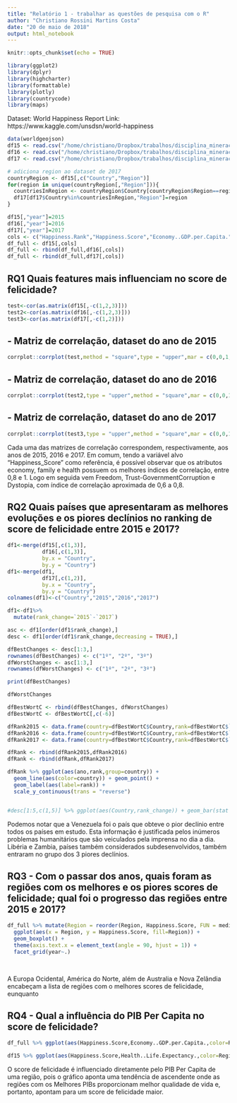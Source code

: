 ```yaml
---
title: "Relatório 1 - trabalhar as questões de pesquisa com o R"
author: "Christiano Rossini Martins Costa"
date: "20 de maio de 2018"
output: html_notebook
---
```


```r
knitr::opts_chunk$set(echo = TRUE)

library(ggplot2)
library(dplyr)
library(highcharter)
library(formattable)
library(plotly)
library(countrycode)
library(maps)
```


Dataset: World Happiness Report
Link: https://www.kaggle.com/unsdsn/world-happiness

```r
data(worldgeojson)
df15 <- read.csv("/home/christiano/Dropbox/trabalhos/disciplina_mineracao/datasets/datasets_menores/world-happines/2015.csv", stringsAsFactors = FALSE)
df16 <- read.csv("/home/christiano/Dropbox/trabalhos/disciplina_mineracao/datasets/datasets_menores/world-happines/2016.csv", stringsAsFactors = FALSE)
df17 <- read.csv("/home/christiano/Dropbox/trabalhos/disciplina_mineracao/datasets/datasets_menores/world-happines/2017.csv", stringsAsFactors = FALSE)

# adiciona region ao dataset de 2017
countryRegion <- df15[,c("Country","Region")]
for(region in unique(countryRegion[,"Region"])){
  countriesInRegion <- countryRegion$Country[countryRegion$Region==region]
  df17[df17$Country%in%countriesInRegion,"Region"]=region
}

df15[,"year"]=2015
df16[,"year"]=2016
df17[,"year"]=2017
cols <- c("Happiness.Rank","Happiness.Score","Economy..GDP.per.Capita.","Family","Health..Life.Expectancy.","Freedom","Trust..Government.Corruption.","Generosity","Dystopia.Residual","Country","Region","year")
df_full <- df15[,cols]
df_full <- rbind(df_full,df16[,cols])
df_full <- rbind(df_full,df17[,cols])

```

## RQ1 Quais features mais influenciam no score de felicidade?

```r
test<-cor(as.matrix(df15[,-c(1,2,3)]))
test2<-cor(as.matrix(df16[,-c(1,2,3)]))
test3<-cor(as.matrix(df17[,-c(1,2)]))
```

## - Matriz de correlação, dataset do ano de 2015
```r
corrplot::corrplot(test,method = "square",type = "upper",mar = c(0,0,1,0))
```
## - Matriz de correlação, dataset do ano de 2016
```r
corrplot::corrplot(test2,type = "upper",method = "square",mar = c(0,0,1,0))
```
## - Matriz de correlação, dataset do ano de 2017
```r
corrplot::corrplot(test3,type = "upper",method = "square",mar = c(0,0,1,0))
```

Cada uma das matrizes de correlação correspondem, respectivamente, aos anos de 2015, 2016 e 2017. Em comum, tendo a variável alvo "Happiness_Score" como referência, é possível observar que os atributos economy, family e health possuem os melhores índices de correlação, entre 0,8 e 1. Logo em seguida vem Freedom, Trust-GovernmentCorruption e Dystopia, com índice de correlação aproximada de 0,6 a 0,8.



## RQ2 Quais países que apresentaram as melhores evoluções e os piores declínios no ranking de score de felicidade entre 2015 e 2017?

```r

df1<-merge(df15[,c(1,3)],
           df16[,c(1,3)],
           by.x = "Country",
           by.y = "Country")
df1<-merge(df1,
           df17[,c(1,2)],
           by.x = "Country",
           by.y = "Country")
colnames(df1)<-c("Country","2015","2016","2017")

df1<-df1%>%
  mutate(rank_change=`2015`-`2017`)

asc <- df1[order(df1$rank_change),]
desc <- df1[order(df1$rank_change,decreasing = TRUE),]

dfBestChanges <- desc[1:3,]
rownames(dfBestChanges) <- c("1º", "2º", "3º")
dfWorstChanges <- asc[1:3,]
rownames(dfWorstChanges) <- c("1º", "2º", "3º")

print(dfBestChanges)
```

```r
dfWorstChanges
```

```r
dfBestWortC <- rbind(dfBestChanges, dfWorstChanges)
dfBestWortC <- dfBestWortC[,c(-6)]

dfRank2015 <- data.frame(country=dfBestWortC$Country,rank=dfBestWortC$`2015`,ano="2015")
dfRank2016 <- data.frame(country=dfBestWortC$Country,rank=dfBestWortC$`2016`,ano="2016")
dfRank2017 <- data.frame(country=dfBestWortC$Country,rank=dfBestWortC$`2017`,ano="2017")

dfRank <- rbind(dfRank2015,dfRank2016)  
dfRank <- rbind(dfRank,dfRank2017)  

dfRank %>% ggplot(aes(ano,rank,group=country)) +
  geom_line(aes(color=country)) + geom_point() +
  geom_label(aes(label=rank)) +
  scale_y_continuous(trans = "reverse")


#desc[1:5,c(1,5)] %>% ggplot(aes(Country,rank_change)) + geom_bar(stat = "identity")
```

Podemos notar que a Venezuela foi o país que obteve o pior declínio entre todos os países em estudo. Esta informação é justificada pelos inúmeros problemas humanitários que são veiculados pela imprensa no dia a dia. Libéria e Zambia, países também considerados subdesenvolvidos, também entraram no grupo dos 3 piores declínios.


## RQ3 - Com o passar dos anos, quais foram as regiões com os melhores e os piores scores de felicidade; qual foi o progresso das regiões entre 2015 e 2017?

```r

df_full %>% mutate(Region = reorder(Region, Happiness.Score, FUN = median)) %>% 
  ggplot(aes(x = Region, y = Happiness.Score, fill=Region)) + 
  geom_boxplot() +
  theme(axis.text.x = element_text(angle = 90, hjust = 1)) +
  facet_grid(year~.) 
   
  
```

A Europa Ocidental, América do Norte, além de Australia e Nova Zelândia encabeçam a lista de regiões com o melhores scores de felicidade, eunquanto 



## RQ4 - Qual a influência do PIB Per Capita no score de felicidade? 
```r

df_full %>% ggplot(aes(Happiness.Score,Economy..GDP.per.Capita.,color=Region)) + geom_point() + facet_grid(year~.) 

df15 %>% ggplot(aes(Happiness.Score,Health..Life.Expectancy.,color=Region)) + geom_point()

```

O score de felicidade é influenciado diretamente pelo PIB Per Capita de uma região, pois o gráfico aponta uma tendência de ascendente onde as regiões com os Melhores PIBs proporcionam melhor qualidade de vida e, portanto, apontam para um score de felicidade maior. 